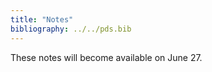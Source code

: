 ```yaml
---
title: "Notes"
bibliography: ../../pds.bib
---
```


::: {.callout-note}
These notes will become available on June 27.
:::
